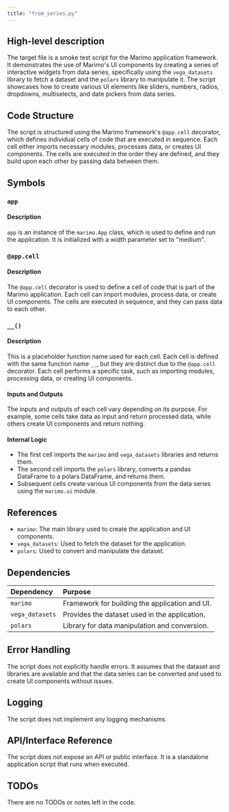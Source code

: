 ```yaml
---
title: "from_series.py"
---
```


## High-level description
The target file is a smoke test script for the Marimo application framework. It demonstrates the use of Marimo's UI components by creating a series of interactive widgets from data series, specifically using the `vega_datasets` library to fetch a dataset and the `polars` library to manipulate it. The script showcases how to create various UI elements like sliders, numbers, radios, dropdowns, multiselects, and date pickers from data series.

## Code Structure
The script is structured using the Marimo framework's `@app.cell` decorator, which defines individual cells of code that are executed in sequence. Each cell either imports necessary modules, processes data, or creates UI components. The cells are executed in the order they are defined, and they build upon each other by passing data between them.

## Symbols

### `app`
#### Description
`app` is an instance of the `marimo.App` class, which is used to define and run the application. It is initialized with a width parameter set to "medium".

### `@app.cell`
#### Description
The `@app.cell` decorator is used to define a cell of code that is part of the Marimo application. Each cell can import modules, process data, or create UI components. The cells are executed in sequence, and they can pass data to each other.

### `__()`
#### Description
This is a placeholder function name used for each cell. Each cell is defined with the same function name `__`, but they are distinct due to the `@app.cell` decorator. Each cell performs a specific task, such as importing modules, processing data, or creating UI components.

#### Inputs and Outputs
The inputs and outputs of each cell vary depending on its purpose. For example, some cells take data as input and return processed data, while others create UI components and return nothing.

#### Internal Logic
- The first cell imports the `marimo` and `vega_datasets` libraries and returns them.
- The second cell imports the `polars` library, converts a pandas DataFrame to a polars DataFrame, and returns them.
- Subsequent cells create various UI components from the data series using the `marimo.ui` module.

## References
- `marimo`: The main library used to create the application and UI components.
- `vega_datasets`: Used to fetch the dataset for the application.
- `polars`: Used to convert and manipulate the dataset.

## Dependencies
| Dependency     | Purpose                                           |
|:---------------|:--------------------------------------------------|
| `marimo`       | Framework for building the application and UI.    |
| `vega_datasets`| Provides the dataset used in the application.     |
| `polars`       | Library for data manipulation and conversion.     |

## Error Handling
The script does not explicitly handle errors. It assumes that the dataset and libraries are available and that the data series can be converted and used to create UI components without issues.

## Logging
The script does not implement any logging mechanisms.

## API/Interface Reference
The script does not expose an API or public interface. It is a standalone application script that runs when executed.

## TODOs
There are no TODOs or notes left in the code.